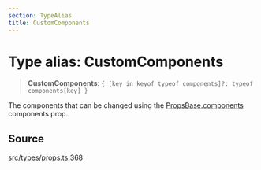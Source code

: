 ```yaml
---
section: TypeAlias
title: CustomComponents
---
```


# Type alias: CustomComponents

> **CustomComponents**: `{ [key in keyof typeof components]?: typeof components[key] }`

The components that can be changed using the [PropsBase.components](/docs/api/next/interfaces/PropsBase.mdx)
components prop.

## Source

[src/types/props.ts:368](https://github.com/gpbl/react-day-picker/blob/45cca307e/src/types/props.ts#L368)
